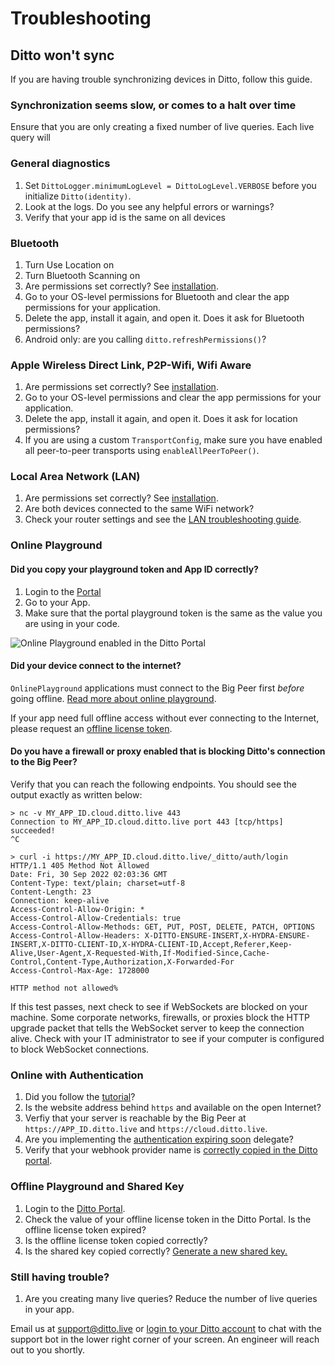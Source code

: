 # Troubleshooting

## Ditto won't sync

If you are having trouble synchronizing devices in Ditto, follow this guide.

### Synchronization seems slow, or comes to a halt over time

Ensure that you are only creating a fixed number of live queries. Each live query will 

### General diagnostics

1. Set `DittoLogger.minimumLogLevel = DittoLogLevel.VERBOSE` before you initialize `Ditto(identity)`.
1. Look at the logs. Do you see any helpful errors or warnings?
1. Verify that your app id is the same on all devices

### Bluetooth 

1. Turn Use Location on
1. Turn Bluetooth Scanning on
1. Are permissions set correctly? See [installation](../installation).
1. Go to your OS-level permissions for Bluetooth and clear the app permissions for your application.
1. Delete the app, install it again, and open it. Does it ask for Bluetooth permissions?
1. Android only: are you calling `ditto.refreshPermissions()`?

### Apple Wireless Direct Link, P2P-Wifi, Wifi Aware 

1. Are permissions set correctly? See [installation](../installation).
1. Go to your OS-level permissions and clear the app permissions for your application.
1. Delete the app, install it again, and open it. Does it ask for location permissions?
1. If you are using a custom `TransportConfig`, make sure you have enabled all peer-to-peer transports using `enableAllPeerToPeer()`.

### Local Area Network (LAN)

1. Are permissions set correctly? See [installation](../installation).
1. Are both devices connected to the same WiFi network?
1. Check your router settings and see the [LAN troubleshooting guide](./mesh-network/supported-transports/#local-area-network).

### Online Playground 

#### Did you copy your playground token and App ID correctly? 

1. Login to the [Portal](https://portal.ditto.live) 
1. Go to your App.
1. Make sure that the portal playground token is the same as the value you are using in your code.

![Online Playground enabled in the Ditto Portal](./mesh-network/portal-playground-setting.png)

#### Did your device connect to the internet?

`OnlinePlayground` applications must connect to the Big Peer first
*before* going offline. [Read more about online playground](./mesh-network/online-playground).

If your app need full offline access without ever connecting to the Internet, please
request an [offline license token](./mesh-network/offline-license).

#### Do you have a firewall or proxy enabled that is blocking Ditto's connection to the Big Peer?

Verify that you can reach the following endpoints. You should see the output exactly as written below:

```
> nc -v MY_APP_ID.cloud.ditto.live 443
Connection to MY_APP_ID.cloud.ditto.live port 443 [tcp/https] succeeded!
^C
```

```
> curl -i https://MY_APP_ID.cloud.ditto.live/_ditto/auth/login
HTTP/1.1 405 Method Not Allowed
Date: Fri, 30 Sep 2022 02:03:36 GMT
Content-Type: text/plain; charset=utf-8
Content-Length: 23
Connection: keep-alive
Access-Control-Allow-Origin: *
Access-Control-Allow-Credentials: true
Access-Control-Allow-Methods: GET, PUT, POST, DELETE, PATCH, OPTIONS
Access-Control-Allow-Headers: X-DITTO-ENSURE-INSERT,X-HYDRA-ENSURE-INSERT,X-DITTO-CLIENT-ID,X-HYDRA-CLIENT-ID,Accept,Referer,Keep-Alive,User-Agent,X-Requested-With,If-Modified-Since,Cache-Control,Content-Type,Authorization,X-Forwarded-For
Access-Control-Max-Age: 1728000

HTTP method not allowed% 
```

If this test passes, next check to see if WebSockets are blocked on your machine. Some corporate networks, firewalls, or proxies block the HTTP upgrade packet that tells the WebSocket server to keep the connection alive. Check with your
IT administrator to see if your computer is configured to block WebSocket connections.

### Online with Authentication

1. Did you follow the [tutorial](./guides/authentication/intro)?
1. Is the website address behind `https` and available on the open Internet? 
1. Verfiy that your server is reachable by the Big Peer at `https://APP_ID.ditto.live` and `https://cloud.ditto.live`.
1. Are you implementing the [authentication expiring soon](./security/online-with-authentication#creating-your-client) delegate?
1. Verify that your webhook provider name is [correctly copied in the Ditto portal](./security/online-with-authentication#login).

### Offline Playground and Shared Key

1. Login to the [Ditto Portal](https://portal.ditto.live).
1. Check the value of your offline license token in the Ditto Portal. Is the offline license token expired?
1. Is the offline license token copied correctly?
1. Is the shared key copied correctly? [Generate a new shared key.](./security/shared-key)

### Still having trouble?

1. Are you creating many live queries? Reduce the number of live queries in your app. 

Email us at [support@ditto.live](support.ditto.live) or [login to your Ditto account](https://portal.ditto.live) to chat with the support bot in the
lower right corner of your screen. An engineer will reach out to you shortly.


